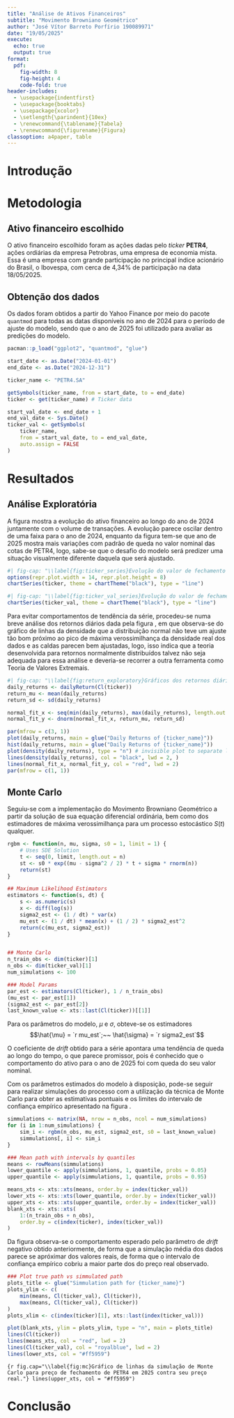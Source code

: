 ```yaml
---
title: "Análise de Ativos Financeiros"
subtitle: "Movimento Browniano Geométrico"
author: "José Vítor Barreto Porfírio 190089971"
date: "19/05/2025"
execute:
  echo: true
  output: true
format: 
  pdf:
    fig-width: 8
    fig-height: 4
    code-fold: true
header-includes:
  - \usepackage{indentfirst}
  - \usepackage{booktabs}
  - \usepackage{xcolor}
  - \setlength{\parindent}{10ex}
  - \renewcommand{\tablename}{Tabela}
  - \renewcommand{\figurename}{Figura}
classoption: a4paper, table
---
```


# Introdução



# Metodologia

## Ativo financeiro escolhido

O ativo financeiro escolhido foram as ações dadas pelo _ticker_ **PETR4**, ações ordiárias da empresa Petrobras, uma empresa de economia mista. Essa é uma empresa com grande participação no principal índice acionário do Brasil, o Ibovespa, com cerca de 4,34% de participação na data 18/05/2025. 

## Obtenção dos dados

Os dados foram obtidos a partir do Yahoo Finance por meio do pacote `quantmod` para todas as datas disponíveis no ano de 2024 para o período de ajuste do modelo, sendo que o ano de 2025 foi utilizado para avaliar as predições do modelo.
```r
pacman::p_load("ggplot2", "quantmod", "glue")

start_date <- as.Date("2024-01-01")
end_date <- as.Date("2024-12-31")

ticker_name <- "PETR4.SA"

getSymbols(ticker_name, from = start_date, to = end_date)
ticker <- get(ticker_name) # Ticker data

start_val_date <- end_date + 1
end_val_date <- Sys.Date()
ticker_val <- getSymbols(
    ticker_name,
    from = start_val_date, to = end_val_date,
    auto.assign = FALSE
)
```

# Resultados

## Análise Exploratória

A figura \ref{fig:ticker_series} mostra a evolução do ativo financeiro ao longo do ano de 2024 juntamente com o volume de transações. A evolução parece oscilar dentro de uma faixa para o ano de 2024, enquanto da figura \ref{fig:ticker_val_series} tem-se que ano de 2025 mostra mais variações com padrão de queda no valor nominal das cotas de PETR4, logo, sabe-se que o desafio do modelo será predizer uma situação visualmente diferente daquela que será ajustado.

```r
#| fig-cap: "\\label{fig:ticker_series}Evolução do valor de fechamento nominal de PETR4 ao longo de 2024."
options(repr.plot.width = 14, repr.plot.height = 8)
chartSeries(ticker, theme = chartTheme("black"), type = "line")
```

```r
#| fig-cap: "\\label{fig:ticker_val_series}Evolução do valor de fechamento nominal de PETR4 ao longo de 2025."
chartSeries(ticker_val, theme = chartTheme("black"), type = "line")
```


Para evitar comportamentos de tendência da série, procedeu-se numa breve análise dos retornos diários dada pela figura \ref{return_exploratory}, em que observa-se do gráfico de linhas da densidade que a distribuição normal não teve um ajuste tão bom próximo ao pico de máxima verossimilhança da densidade real dos dados e as caldas parecen bem ajustadas, logo, isso indica que a teoria desenvolvida para retornos normalmente distribuídos talvez não seja adequada para essa análise e deveria-se recorrer a outra ferramenta como Teoria de Valores Extremais.

```r
#| fig-cap: "\\label{fig:return_exploratory}Gráficos dos retornos diários nominais de PETR4 em 2024."
daily_returns <- dailyReturn(Cl(ticker))
return_mu <- mean(daily_returns)
return_sd <- sd(daily_returns)

normal_fit_x <- seq(min(daily_returns), max(daily_returns), length.out = 100)
normal_fit_y <- dnorm(normal_fit_x, return_mu, return_sd)

par(mfrow = c(3, 1))
plot(daily_returns, main = glue("Daily Returns of {ticker_name}"))
hist(daily_returns, main = glue("Daily Returns of {ticker_name}"))
plot(density(daily_returns), type = "n") # invisible plot to separate lines
lines(density(daily_returns), col = "black", lwd = 2, )
lines(normal_fit_x, normal_fit_y, col = "red", lwd = 2)
par(mfrow = c(1, 1))
```

## Monte Carlo

Seguiu-se com a implementação do Movimento Browniano Geométrico a partir da solução de sua equação diferencial ordinária, bem como dos estimadores de máxima verossimilhança para um processo estocástico $S(t)$ qualquer.

```r
rgbm <- function(n, mu, sigma, s0 = 1, limit = 1) {
    # Uses SDE Solution
    t <- seq(0, limit, length.out = n)
    st <- s0 * exp((mu - sigma^2 / 2) * t + sigma * rnorm(n))
    return(st)
}

## Maximum Likelihood Estimators
estimators <- function(s, dt) {
    s <- as.numeric(s)
    x <- diff(log(s))
    sigma2_est <- (1 / dt) * var(x)
    mu_est <- (1 / dt) * mean(x) + (1 / 2) * sigma2_est^2
    return(c(mu_est, sigma2_est))
}


## Monte Carlo
n_train_obs <- dim(ticker)[1]
n_obs <- dim(ticker_val)[1]
num_simulations <- 100

### Model Params
par_est <- estimators(Cl(ticker), 1 / n_train_obs)
(mu_est <- par_est[1])
(sigma2_est <- par_est[2])
last_known_value <- xts::last(Cl(ticker))[[1]]
```

Para os parâmetros do modelo, $\mu$ e $\sigma$, obteve-se os estimadores
$$\hat{\mu} = `r mu_est`;~~ \hat{\sigma} = `r sigma2_est`$$

O coeficiente de *drift* obtido para a série apontara uma tendência de queda ao longo do tempo, o que parece promissor, pois é conhecido que o comportamento do ativo para o ano de 2025 foi com queda do seu valor nominal.

Com os parâmetros estimados do modelo à disposição, pode-se seguir para realizar simulações do processo com a utilização da técnica de Monte Carlo para obter as estimativas pontuais e os limites do intervalo de confiança empírico apresentado na figura \ref{fig:mc}.

```r
simmulations <- matrix(NA, nrow = n_obs, ncol = num_simulations)
for (i in 1:num_simulations) {
    sim_i <- rgbm(n_obs, mu_est, sigma2_est, s0 = last_known_value)
    simmulations[, i] <- sim_i
}

### Mean path with intervals by quantiles
means <- rowMeans(simmulations)
lower_quantile <- apply(simmulations, 1, quantile, probs = 0.05)
upper_quantile <- apply(simmulations, 1, quantile, probs = 0.95)

means_xts <- xts::xts(means, order.by = index(ticker_val))
lower_xts <- xts::xts(lower_quantile, order.by = index(ticker_val))
upper_xts <- xts::xts(upper_quantile, order.by = index(ticker_val))
blank_xts <- xts::xts(
    1:(n_train_obs + n_obs),
    order.by = c(index(ticker), index(ticker_val))
)
```

Da figura \ref{fig:mc} observa-se o comportamento esperado pelo parâmetro de *drift* negativo obtido anteriormente, de forma que a simulação média dos dados parece se apróximar dos valores reais, de forma que o intervalo de confiança empírico cobriu a maior parte dos do preço real observado.

```r
### Plot true path vs simmulated path
plots_title <- glue("Simmulation path for {ticker_name}")
plots_ylim <- c(
    min(means, Cl(ticker_val), Cl(ticker)),
    max(means, Cl(ticker_val), Cl(ticker))
)
plots_xlim <- c(index(ticker)[1], xts::last(index(ticker_val)))

plot(blank_xts, ylim = plots_ylim, type = "n", main = plots_title)
lines(Cl(ticker))
lines(means_xts, col = "red", lwd = 2)
lines(Cl(ticker_val), col = "royalblue", lwd = 2)
lines(lower_xts, col = "#ff5959")
```

```{r fig.cap="\\label{fig:mc}Gráfico de linhas da simulação de Monte Carlo para preço de fechamento de PETR4 em 2025 contra seu preço real."}
lines(upper_xts, col = "#ff5959")
```


# Conclusão